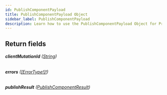 ```yaml
---
id: PublishComponentPayload
title: PublishComponentPayload Object
sidebar_label: PublishComponentPayload
description: Learn how to use the PublishComponentPayload Object for Prismatic's API.
---
```


## Return fields

###### <b>clientMutationId</b> ([String](api/schema/scalar/String.mdx))

###### <b>errors</b> ([[ErrorType!]!](api/schema/object/ErrorType.mdx))

###### <b>publishResult</b> ([PublishComponentResult](api/schema/object/PublishComponentResult.mdx))
